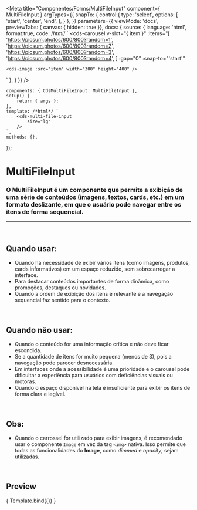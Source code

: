
<Meta
	title="Componentes/Forms/MultiFileInput"
	component={ MultiFileInput }
	argTypes={{
		snapTo: {
			control:{
				type: 'select',
				options: [
					'start',
					'center',
					'end',
				],
			}
		},
	}}
	parameters={{
		viewMode: 'docs',
		previewTabs: { canvas: { hidden: true }},
		docs: {
			source: {
				language: 'html',
				format:true,
				code: /*html*/ 
`
<cds-carousel
	v-slot="{ item }"
	:items="[
		'https://picsum.photos/600/800?random=1',
		'https://picsum.photos/600/800?random=2',
		'https://picsum.photos/600/800?random=3',
		'https://picsum.photos/600/800?random=4',
	]
	:gap="0"
	:snap-to="'start'"
>
	<cds-image :src="item" width="300" height="400" />
</cds-carousel>
`
},
		}
	}}
/>

	components: { CdsMultiFileInput: MultiFileInput },
	setup() {
		return { args };
	},
	template: /*html*/ `
		<cds-multi-file-input
			size="lg"
		/>
	`,
	methods: {},
});

# MultiFileInput

### O MultiFileInput é um componente que permite a exibição de uma série de conteúdos (imagens, textos, cards, etc.) em um formato deslizante, em que o usuário pode navegar entre os itens de forma sequencial.
---
<br />

## Quando usar:
- Quando há necessidade de exibir vários itens (como imagens, produtos, cards informativos) em um espaço reduzido, sem sobrecarregar a interface.
- Para destacar conteúdos importantes de forma dinâmica, como promoções, destaques ou novidades.
- Quando a ordem de exibição dos itens é relevante e a navegação sequencial faz sentido para o contexto.

<br />

## Quando não usar:
- Quando o conteúdo for uma informação crítica e não deve ficar escondida.
- Se a quantidade de itens for muito pequena (menos de 3), pois a navegação pode parecer desnecessária.
- Em interfaces onde a acessibilidade é uma prioridade e o carousel pode dificultar a experiência para usuários com deficiências visuais ou motoras.
- Quando o espaço disponível na tela é insuficiente para exibir os itens de forma clara e legível.

<br />

## Obs:
- Quando o carrossel for utilizado para exibir imagens, é recomendado usar o componente `Image` em vez da tag `<img>` nativa. Isso permite que todas as funcionalidades do <b>Image</b>, como <i>dimmed</i> e <i>opacity</i>, sejam utilizadas.

<br />

## Preview

<Canvas>
	<Story
		name="MultiFileInput"
		args={{
			badges:[
				{
					name: 'Comprovante de residência',
					description: 'Lorem ipsum dolor sit amet, consectetur adipiscing elit, sed do eiusmod tempor incididunt ut labore et dolore magna aliqua. Ut enim ad minim veniam, quis nostrud exercitation ullamco laboris nisi ut aliquip ex ea commodo consequat. Duis aute irure dolor in reprehenderit in voluptate velit esse cillum dolore eu fugiat nulla pariatur. Excepteur sint occaecat cupidatat non proident, sunt in culpa qui officia deserunt mollit anim id est laborum.',
					required: true,
				},
				{
					name: 'Guia de encaminhamento',
					description: 'Lorem ipsum dolor sit amet, consectetur adipiscing elit, sed do eiusmod tempor incididunt ut labore et dolore magna aliqua. Ut enim ad minim veniam, quis nostrud exercitation ullamco laboris nisi ut aliquip ex ea commodo consequat. Duis aute irure dolor in reprehenderit in voluptate velit esse cillum dolore eu fugiat nulla pariatur. Excepteur sint occaecat cupidatat non proident, sunt in culpa qui officia deserunt mollit anim id est laborum.',
					required: false,
				},
				{
					name: 'RG',
					description: 'Lorem ipsum dolor sit amet, consectetur adipiscing elit, sed do eiusmod tempor incididunt ut labore et dolore magna aliqua. Ut enim ad minim veniam, quis nostrud exercitation ullamco laboris nisi ut aliquip ex ea commodo consequat. Duis aute irure dolor in reprehenderit in voluptate velit esse cillum dolore eu fugiat nulla pariatur. Excepteur sint occaecat cupidatat non proident, sunt in culpa qui officia deserunt mollit anim id est laborum.',
					required: false,
				},
				{
					name: 'Passaporte',
					description: 'Lorem ipsum dolor sit amet, consectetur adipiscing elit, sed do eiusmod tempor incididunt ut labore et dolore magna aliqua. Ut enim ad minim veniam, quis nostrud exercitation ullamco laboris nisi ut aliquip ex ea commodo consequat. Duis aute irure dolor in reprehenderit in voluptate velit esse cillum dolore eu fugiat nulla pariatur. Excepteur sint occaecat cupidatat non proident, sunt in culpa qui officia deserunt mollit anim id est laborum.',
					required: true,
				}
			]
		}}
	>
		{ Template.bind({}) }
	</Story>
</Canvas>

<ArgsTable story="MultiFileInput" />
